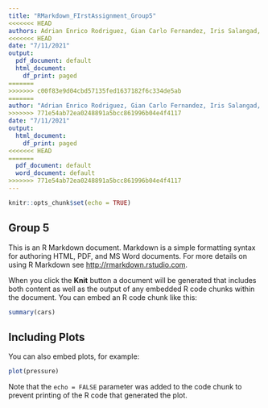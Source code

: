 ```yaml
---
title: "RMarkdown_FIrstAssignment_Group5"
<<<<<<< HEAD
authors: Adrian Enrico Rodriguez, Gian Carlo Fernandez, Iris Salangad, John Kyle Lluz
<<<<<<< HEAD
date: "7/11/2021"
output:
  pdf_document: default
  html_document:
    df_print: paged
=======
>>>>>>> c00f83e9d04cbd57135fed1637182f6c334de5ab
=======
author: "Adrian Enrico Rodriguez, Gian Carlo Fernandez, Iris Salangad, John Kyle Lluz"
>>>>>>> 771e54ab72ea0248891a5bcc861996b04e4f4117
date: "7/11/2021"
output:
  html_document:
    df_print: paged
<<<<<<< HEAD
=======
  pdf_document: default
  word_document: default
>>>>>>> 771e54ab72ea0248891a5bcc861996b04e4f4117
---
```


```r
knitr::opts_chunk$set(echo = TRUE)
```

## Group 5

This is an R Markdown document. Markdown is a simple formatting syntax for authoring HTML, PDF, and MS Word documents. For more details on using R Markdown see <http://rmarkdown.rstudio.com>.

When you click the **Knit** button a document will be generated that includes both content as well as the output of any embedded R code chunks within the document. You can embed an R code chunk like this:

```r
summary(cars)
```

## Including Plots

You can also embed plots, for example:

```r
plot(pressure)
```

Note that the `echo = FALSE` parameter was added to the code chunk to prevent printing of the R code that generated the plot.
